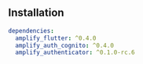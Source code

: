 ## Installation

```yaml
dependencies:
  amplify_flutter: ^0.4.0
  amplify_auth_cognito: ^0.4.0
  amplify_authenticator: ^0.1.0-rc.6
```

